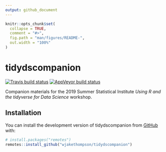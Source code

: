 ```yaml
---
output: github_document
---
```


<!-- README.md is generated from README.Rmd. Please edit that file -->

```r
knitr::opts_chunk$set(
  collapse = TRUE,
  comment = "#>",
  fig.path = "man/figures/README-",
  out.width = "100%"
)
```

# tidydscompanion

<!-- badges: start -->
[![Travis build status](https://travis-ci.org/wjakethompson/tidydscompanion.svg?branch=master)](https://travis-ci.org/wjakethompson/tidydscompanion)
[![AppVeyor build status](https://ci.appveyor.com/api/projects/status/github/wjakethompson/tidydscompanion?branch=master&svg=true)](https://ci.appveyor.com/project/wjakethompson/tidydscompanion)
<!-- badges: end -->

Companion materials for the 2019 Summer Statistical Institute *Using R and the tidyverse for Data Science* workshop.

## Installation

You can install the development version of tidydscompanion from [GitHub](https://github.com/) with:

``` r
# install.packages("remotes")
remotes::install_github("wjakethompson/tidydscompanion")
```
